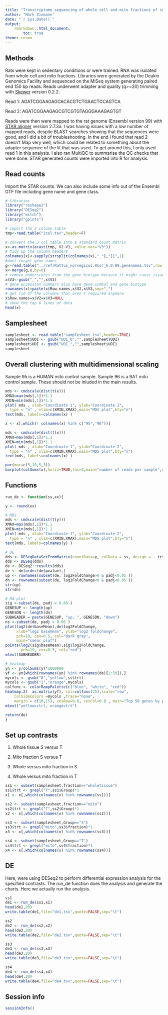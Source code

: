 ```yaml
---
title: "Transcriptome sequencing of whole cell and mito fractions of sedentary and trained rats"
author: "Mark Ziemann"
date: "`r Sys.Date()`"
output:
    rmarkdown::html_document:
        toc: true
theme: cosmo
---
```


## Methods

Rats were kept in sedentary conditions or were trained. 
RNA was isolated from whole cell and mito fractions.
Libraries were generated by the Deakin Genomics Facility and sequenced on the MiSeq system generating
paired end 150 bp reads.
Reads underwent adapter and quality (q>=20) trimming with 
[Skewer](https://www.ncbi.nlm.nih.gov/pubmed/24925680) version 0.2.2.

Read 1: AGATCGGAAGAGCACACGTCTGAACTCCAGTCA

Read 2: AGATCGGAAGAGCGTCGTGTAGGGAAAGAGTGT

Reads were then were mapped to the rat genome (Ensembl version 99) with 
[STAR aligner](https://www.ncbi.nlm.nih.gov/pubmed/23104886) version 2.7.3a.
I was having issues with a low number of mapped reads, despite BLAST searches showing that the
sequences were good, and I did a bit of troubleshooting. In the end I found that read 2 doesn't 
Map very well, which could be related to something about the adapter sequence of the lit that was 
used. To get around this, I only used read 1 in this analysis.
I also ran MultiQC to summarise the QC checks that were done.
STAR generated counts were imported into R for analysis.

## Read counts

Import the STAR counts. We can also include some info out of the Ensembl GTF file including gene name
and gene class.

```r

# libraries
library("reshape2")
library("DESeq2")
library("mitch")
library("gplots")

# import the 3 column table
tmp<-read.table("3col.tsv",header=F)

# convert the 3 col table into a standard count matrix 
x<-as.matrix(acast(tmp, V2~V1, value.var="V3"))
# tidy up the column headers
colnames(x)<-sapply(strsplit(colnames(x),"_"),"[[",1)
#dont forget gene names
g<-read.table("../ref/Rattus_norvegicus.Rnor_6.0.99.genenames.tsv",row.names=1)
x<-merge(g,x,by=0)
# remove underscores from the gene biotype because it might cause issues later
x$V3<-gsub("_","",x$V3)
# gene accession numbers also have gene symbol and gene biotype
rownames(x)=paste(x$Row.names,x$V2,x$V3,sep="_")
# get rid of the columns that aren't required anymore
x$Row.names=x$V2=x$V3=NULL
# show the top 6 lines of data
head(x)

```

## Samplesheet

```r

samplesheet <- read.table("samplesheet.tsv",header=TRUE)
samplesheet$UDI <- gsub("UDI_0","",samplesheet$UDI)
samplesheet$UDI <- gsub("UDI_","",samplesheet$UDI)
samplesheet

```

## Overall clustering with multidimensional scaling

Sample 95 is a HUMAN mito control sample.
Sample 96 is a RAT mito control sample.
These should not be inluded in the main results.

```r

mds <- cmdscale(dist(t(x)))
XMAX=max(mds[,1])*1.1
XMIN=min(mds[,1])*1.1
plot( mds , xlab="Coordinate 1", ylab="Coordinate 2",
  type = "n" , xlim=c(XMIN,XMAX),main="MDS plot",bty="n")
text(mds, labels=colnames(x) )

x <- x[,which(! colnames(x) %in% c("95","96"))]

mds <- cmdscale(dist(t(x)))
XMAX=max(mds[,1])*1.1
XMIN=min(mds[,1])*1.1
plot( mds , xlab="Coordinate 1", ylab="Coordinate 2",
  type = "n" , xlim=c(XMIN,XMAX),main="MDS plot",bty="n")
text(mds, labels=colnames(x) )

par(mar=c(5,10,5,3))
barplot(colSums(x),horiz=TRUE,las=2,main="number of reads per sample",cex.names=0.5)


```


## Functions

```r

run_de <- function(ss,xx){

y <- round(xx)

# MDS
mds <- cmdscale(dist(t(y)))
XMAX=max(mds[,1])*1.1
XMIN=min(mds[,1])*1.1
plot( mds , xlab="Coordinate 1", ylab="Coordinate 2",
  type = "n" , xlim=c(XMIN,XMAX),main="MDS plot",bty="n")
text(mds, labels=colnames(y) )

# DE
dds <- DESeqDataSetFromMatrix(countData=y, colData = ss, design = ~ trt)
dds <- DESeq(dds)
de <- DESeq2::results(dds)
de <- de[order(de$pvalue),]
up <- rownames(subset(de, log2FoldChange>0 & padj<0.05 ))
dn <- rownames(subset(de, log2FoldChange<0 & padj<0.05 ))
str(up)
str(dn)

# MA plot
sig <-subset(de, padj < 0.05 )
GENESUP <- length(up)
GENESDN <- length(dn)
SUBHEADER = paste(GENESUP, "up, ", GENESDN, "down")
ns <-subset(de, padj > 0.05 )
plot(log2(de$baseMean),de$log2FoldChange,
     xlab="log2 basemean", ylab="log2 foldchange",
     pch=19, cex=0.5, col="dark gray",
     main="smear plot")
points(log2(sig$baseMean),sig$log2FoldChange,
       pch=19, cex=0.5, col="red")
mtext(SUBHEADER)

# heatmap
yn <- y/colSums(y)*1000000
yf <- yn[which(rownames(yn) %in% rownames(de)[1:50]),]
mycols <- gsub("0","yellow",ss$trt)
mycols <- gsub("1","orange",mycols)
colfunc <- colorRampPalette(c("blue", "white", "red"))
heatmap.2(  as.matrix(yf), col=colfunc(25),scale="row",
    ColSideColors =mycols ,trace="none",
    margin = c(10,15), cexRow=0.6, cexCol=0.8 , main="Top 50 genes by p-val")
mtext("yellow=ctrl, orange=trt")

return(de)
}

```

## Set up contrasts

1. Whole tissue S versus T

2. Mito fraction S versus T

3. Whole versus mito fraction in S

4. Whole versus mito fraction in T

```r

ss1 <- subset(samplesheet,fraction=="wholetissue")
ss1$trt <- grepl("T",ss1$Group)*1
x1 <- x[,which(colnames(x) %in% rownames(ss1))]

ss2 <- subset(samplesheet,fraction=="mito")
ss2$trt <- grepl("T",ss2$Group)*1
x2 <- x[,which(colnames(x) %in% rownames(ss2))]

ss3 <- subset(samplesheet,Group=="S")
ss3$trt <- grepl("mito",ss3$fraction)*1
x3 <- x[,which(colnames(x) %in% rownames(ss3))]

ss4 <- subset(samplesheet,Group=="T")
ss4$trt <- grepl("mito",ss4$fraction)*1
x4 <- x[,which(colnames(x) %in% rownames(ss4))]

```

## DE

Here, were using DESeq2 to perform differential expression analysis for the specified
contrasts.
The run_de function does the analysis and generate the charts.
Here we actually run the analysis.

```r

ss1
de1 <- run_de(ss1,x1)
head(de1,20)
write.table(de1,file="de1.tsv",quote=FALSE,sep="\t")

ss2
de2 <- run_de(ss2,x2)
head(de2,20)
write.table(de2,file="de2.tsv",quote=FALSE,sep="\t")

ss3
de3 <- run_de(ss3,x3)
head(de3,20)
write.table(de3,file="de3.tsv",quote=FALSE,sep="\t")

ss4
de4 <- run_de(ss4,x4)
head(de4,20)
write.table(de4,file="de4.tsv",quote=FALSE,sep="\t")

```

## Session info

```r

sessionInfo()

```
